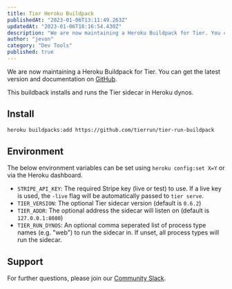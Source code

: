 ```yaml
---
title: Tier Heroku Buildpack
publishedAt: "2023-01-06T13:11:49.263Z"
updatedAt: "2023-01-06T18:16:54.430Z"
description: "We are now maintaining a Heroku Buildpack for Tier. You can get the latest version and documentation on GitHub."
author: "jevon"
category: "Dev Tools"
published: true
---
```


We are now maintaining a Heroku Buildpack for Tier. You can get the latest version and documentation on [GitHub](https://github.com/tierrun/tier-run-buildpack).

This buildback installs and runs the Tier sidecar in Heroku dynos.

## Install

```bash
heroku buildpacks:add https://github.com/tierrun/tier-run-buildpack
```

## Environment

The below environment variables can be set using `heroku config:set X=Y` or via the Heroku dashboard.

- `STRIPE_API_KEY`: The required Stripe key (live or test) to use. If a live key is used, the `-live` flag will be automatically passed to `tier serve`.
- `TIER_VERSION`: The optional Tier sidecar version (default is `0.6.2`)
- `TIER_ADDR`: The optional address the sidecar will listen on (default is `127.0.0.1:8080`)
- `TIER_RUN_DYNOS`: An optional comma seperated list of process type names (e.g. "web") to run the sidecar in. If unset, all process types will run the sidecar.

## Support

For further questions, please join our [Community Slack](/join-slack).
